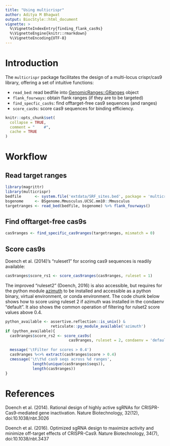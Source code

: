 ```yaml
---
title: "Using multicrispr"
author: Aditya M Bhagwat
output: BiocStyle::html_document
vignette: >
  %\VignetteIndexEntry{finding_flank_cas9s}
  %\VignetteEngine{knitr::rmarkdown}
  %\VignetteEncoding{UTF-8}
---
```


# Introduction

The `multicrispr` package facilitates the design of a multi-locus
crispr/cas9 library, offering a set of intuitive functions:

* `read_bed`: read bedfile into [GenomicRanges::GRanges](https://bioconductor.org/packages/release/bioc/html/GenomicRanges.html) object
* `flank_fourways    `: obtain flank ranges (if they are to be targeted)
* `find_specfic_cas9s`: find offtarget-free cas9 sequences (and ranges)
* `score_cas9s       `: score cas9 sequences for binding efficiency.


```r
knitr::opts_chunk$set(
  collapse = TRUE,
  comment = "    #", 
  cache = TRUE
)
```


# Workflow

## Read target ranges

```r
library(magrittr)
library(multicrispr)
bedfile      <- system.file('extdata/SRF_sites.bed', package = 'multicrispr')
bsgenome     <- BSgenome.Mmusculus.UCSC.mm10::Mmusculus
targetranges <- read_bed(bedfile, bsgenome) %>% flank_fourways()
```


## Find offtarget-free cas9s

```r
cas9ranges <- find_specific_cas9ranges(targetranges, mismatch = 0)
```


## Score cas9s

Doench et al. (2014)'s "ruleset1" for scoring cas9 sequences is readily available:

```r
cas9ranges$score_rs1 <- score_cas9ranges(cas9ranges, ruleset = 1)
```

The improved "ruleset2" (Doench, 2016) is also accessible, but requires for the python module  [azimuth](https://github.com/MicrosoftResearch/Azimuth]) to be installed and accessible as a python binary, virtual environment, or conda environment. The code chunk below shows how to score using ruleset 2 if azimuth was installed in the condaenv "default". It also shows the common operation of filtering for rulset2 score values above 0.4.


```r
python_available <- assertive.reflection::is_unix() & 
                    reticulate::py_module_available('azimuth')
if (python_available){
  cas9ranges$score_rs2 <- score_cas9s(
                            cas9ranges, ruleset = 2, condaenv = 'default')
  
  message('\tFilter for scores > 0.4')
  cas9ranges %<>% extract(cas9ranges$score > 0.4)
  cmessage('\t\t%d cas9 seqs across %d ranges', 
            length(unique(cas9ranges$seqs)), 
            length(cas9ranges))
}
```

# References

Doench et al. (2014). Rational design of highly active sgRNAs for CRISPR-Cas9-mediated gene 
inactivation. Nature Biotechnology, 32(12), doi:10.1038/nbt.3026


Doench et al. (2016). Optimized sgRNA design to maximize activity and minimize off-target effects of CRISPR-Cas9. Nature Biotechnology, 34(7), doi:10.1038/nbt.3437

